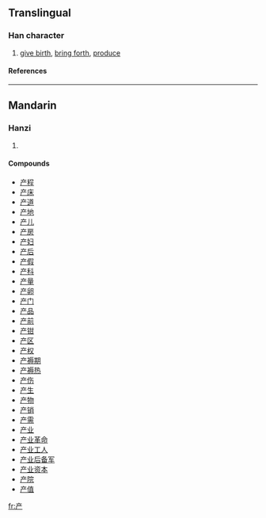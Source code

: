 {{see|産|產}}
==Translingual==
===Han character===
{{Han char|rn=8|rad=亠|as=04|sn=6|four=|canj=卜廿竹 (YTH)}}
# [[give birth]], [[bring forth]], [[produce]]
====References====
{{Han ref|kx=0088.111|hdz=10283.030|uh=4EA7|ud=20135}}
----
==Mandarin==
===Hanzi===
{{cmn-hanzi|pin=[[chǎn]] (chan3)|wg=ch'an<sup>3</sup>|tra=[[產]], [[産]]}}
# {{defn|Mandarin}}

====Compounds====
*[[产程]]
*[[产床]]
*[[产道]]
*[[产地]]
*[[产儿]]
*[[产房]]
*[[产妇]]
*[[产后]]
*[[产假]]
*[[产科]]
*[[产量]]
*[[产卵]]
*[[产门]]
*[[产品]]
*[[产前]]
*[[产钳]]
*[[产区]]
*[[产权]]
*[[产褥期]]
*[[产褥热]]
*[[产伤]]
*[[产生]]
*[[产物]]
*[[产销]]
*[[产需]]
*[[产业]]
*[[产业革命]]
*[[产业工人]]
*[[产业后备军]]
*[[产业资本]]
*[[产院]]
*[[产值]]




[[fr:产]]